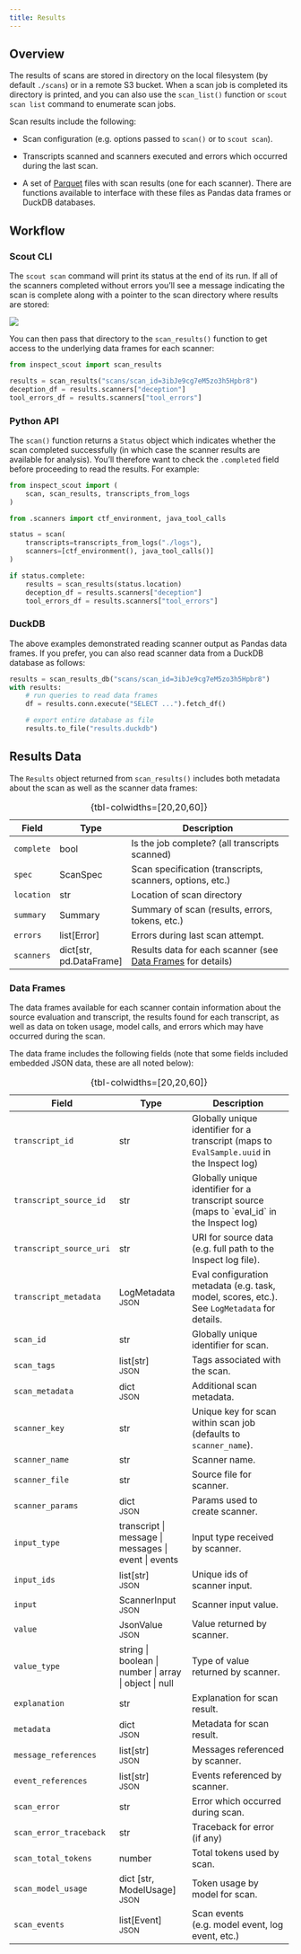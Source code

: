 ```yaml
---
title: Results
---
```


## Overview

The results of scans are stored in directory on the local filesystem (by default `./scans`) or in a remote S3 bucket. When a scan job is completed its directory is printed, and you can also use the `scan_list()` function or `scout scan list` command to enumerate scan jobs.

Scan results include the following:

-   Scan configuration (e.g. options passed to `scan()` or to `scout scan`).

-   Transcripts scanned and scanners executed and errors which occurred during the last scan.

-   A set of [Parquet](https://parquet.apache.org/docs/) files with scan results (one for each scanner). There are functions available to interface with these files as Pandas data frames or DuckDB databases.

## Workflow

### Scout CLI

The `scout scan` command will print its status at the end of its run. If all of the scanners completed without errors you'll see a message indicating the scan is complete along with a pointer to the scan directory where results are stored:

![](images/scan-complete.png)

You can then pass that directory to the `scan_results()` function to get access to the underlying data frames for each scanner:

``` python
from inspect_scout import scan_results

results = scan_results("scans/scan_id=3ibJe9cg7eM5zo3h5Hpbr8")
deception_df = results.scanners["deception"]
tool_errors_df = results.scanners["tool_errors"]
```

### Python API

The `scan()` function returns a `Status` object which indicates whether the scan completed successfully (in which case the scanner results are available for analysis). You'll therefore want to check the `.completed` field before proceeding to read the results. For example:

``` python
from inspect_scout import (
    scan, scan_results, transcripts_from_logs
)

from .scanners import ctf_environment, java_tool_calls

status = scan(
    transcripts=transcripts_from_logs("./logs"),
    scanners=[ctf_environment(), java_tool_calls()]
)

if status.complete:
    results = scan_results(status.location)
    deception_df = results.scanners["deception"]
    tool_errors_df = results.scanners["tool_errors"]
```

### DuckDB

The above examples demonstrated reading scanner output as Pandas data frames. If you prefer, you can also read scanner data from a DuckDB database as follows:

``` python
results = scan_results_db("scans/scan_id=3ibJe9cg7eM5zo3h5Hpbr8")
with results:
    # run queries to read data frames
    df = results.conn.execute("SELECT ...").fetch_df()

    # export entire database as file
    results.to_file("results.duckdb")
```

## Results Data

The `Results` object returned from `scan_results()` includes both metadata about the scan as well as the scanner data frames:

+------------+---------------------------+---------------------------------------------------------------------------------------------+
| Field      | Type                      | Description                                                                                 |
+============+===========================+=============================================================================================+
| `complete` | bool                      | Is the job complete? (all transcripts scanned)                                              |
+------------+---------------------------+---------------------------------------------------------------------------------------------+
| `spec`     | ScanSpec                  | Scan specification (transcripts, scanners, options, etc.)                                   |
+------------+---------------------------+---------------------------------------------------------------------------------------------+
| `location` | str                       | Location of scan directory                                                                  |
+------------+---------------------------+---------------------------------------------------------------------------------------------+
| `summary`  | Summary                   | Summary of scan (results, errors, tokens, etc.)                                             |
+------------+---------------------------+---------------------------------------------------------------------------------------------+
| `errors`   | list\[Error\]             | Errors during last scan attempt.                                                            |
+------------+---------------------------+---------------------------------------------------------------------------------------------+
| `scanners` | dict\[str, pd.DataFrame\] | Results data for each scanner (see [Data Frames](#scanner-data) for details)
+------------+---------------------------+---------------------------------------------------------------------------------------------+

: {tbl-colwidths=\[20,20,60\]}

### Data Frames {#scanner-data}

```{=html}
<style type="text/css">
#scanner-data td:nth-child(2) {
  font-size: 0.9em;
  line-height: 1.2;
}
#scanner-data small {
  font-size: x-small;
}
</style>
```

The data frames available for each scanner contain information about the source evaluation and transcript, the results found for each transcript, as well as data on token usage, model calls, and errors which may have occurred during the scan.

The data frame includes the following fields (note that some fields included embedded JSON data, these are all noted below):

+-------------------------+--------------------------------------------------------+----------------------------------------------------------------------------------------------+
| Field                   | Type                                                   | Description                                                                                  |
+=========================+========================================================+==============================================================================================+
| `transcript_id`         | str                                                    | Globally unique identifier for a transcript (maps to `EvalSample.uuid` in the Inspect log)   |
+-------------------------+--------------------------------------------------------+----------------------------------------------------------------------------------------------+
| `transcript_source_id`  | str                                                    | Globally unique identifier for a transcript source (maps to \`eval_id\` in the Inspect log)  |
+-------------------------+--------------------------------------------------------+----------------------------------------------------------------------------------------------+
| `transcript_source_uri` | str                                                    | URI for source data (e.g. full path to the Inspect log file).                                |
+-------------------------+--------------------------------------------------------+----------------------------------------------------------------------------------------------+
| `transcript_metadata`   | LogMetadata <small>JSON</small>                        | Eval configuration metadata (e.g. task, model, scores, etc.). See `LogMetadata` for details. |
+-------------------------+--------------------------------------------------------+----------------------------------------------------------------------------------------------+
| `scan_id`               | str                                                    | Globally unique identifier for scan.                                                         |
+-------------------------+--------------------------------------------------------+----------------------------------------------------------------------------------------------+
| `scan_tags`             | list\[str\]\                                           | Tags associated with the scan.                                                               |
|                         | <small>JSON</small>                                    |                                                                                              |
+-------------------------+--------------------------------------------------------+----------------------------------------------------------------------------------------------+
| `scan_metadata`         | dict<br/><small>JSON</small>                           | Additional scan metadata.                                                                    |
+-------------------------+--------------------------------------------------------+----------------------------------------------------------------------------------------------+
| `scanner_key`           | str                                                    | Unique key for scan within scan job (defaults to `scanner_name`).                            |
+-------------------------+--------------------------------------------------------+----------------------------------------------------------------------------------------------+
| `scanner_name`          | str                                                    | Scanner name.                                                                                |
+-------------------------+--------------------------------------------------------+----------------------------------------------------------------------------------------------+
| `scanner_file`          | str                                                    | Source file for scanner.                                                                     |
+-------------------------+--------------------------------------------------------+----------------------------------------------------------------------------------------------+
| `scanner_params`        | dict<br/><small>JSON</small>                           | Params used to create scanner.                                                               |
+-------------------------+--------------------------------------------------------+----------------------------------------------------------------------------------------------+
| `input_type`            | transcript \| message \| messages \| event \| events   | Input type received by scanner.                                                              |
+-------------------------+--------------------------------------------------------+----------------------------------------------------------------------------------------------+
| `input_ids`             | list\[str\]<br/><small>JSON</small>                    | Unique ids of scanner input.                                                                 |
+-------------------------+--------------------------------------------------------+----------------------------------------------------------------------------------------------+
| `input`                 | ScannerInput<br/><small>JSON</small>                   | Scanner input value.                                                                         |
+-------------------------+--------------------------------------------------------+----------------------------------------------------------------------------------------------+
| `value`                 | JsonValue<br/><small>JSON</small>                      | Value returned by scanner.                                                                   |
+-------------------------+--------------------------------------------------------+----------------------------------------------------------------------------------------------+
| `value_type`            | string \| boolean \| number \| array \| object \| null | Type of value returned by scanner.                                                           |
+-------------------------+--------------------------------------------------------+----------------------------------------------------------------------------------------------+
| `explanation`           | str                                                    | Explanation for scan result.                                                                 |
+-------------------------+--------------------------------------------------------+----------------------------------------------------------------------------------------------+
| `metadata`              | dict<br/><small>JSON</small>                           | Metadata for scan result.                                                                    |
+-------------------------+--------------------------------------------------------+----------------------------------------------------------------------------------------------+
| `message_references`    | list\[str\]<br/><small>JSON</small>                    | Messages referenced by scanner.                                                              |
+-------------------------+--------------------------------------------------------+----------------------------------------------------------------------------------------------+
| `event_references`      | list\[str\]<br/><small>JSON</small>                    | Events referenced by scanner.                                                                |
+-------------------------+--------------------------------------------------------+----------------------------------------------------------------------------------------------+
| `scan_error`            | str                                                    | Error which occurred during scan.                                                            |
+-------------------------+--------------------------------------------------------+----------------------------------------------------------------------------------------------+
| `scan_error_traceback`  | str                                                    | Traceback for error (if any)                                                                 |
+-------------------------+--------------------------------------------------------+----------------------------------------------------------------------------------------------+
| `scan_total_tokens`     | number                                                 | Total tokens used by scan.                                                                   |
+-------------------------+--------------------------------------------------------+----------------------------------------------------------------------------------------------+
| `scan_model_usage`      | dict \[str, ModelUsage\]<br/><small>JSON</small>       | Token usage by model for scan.                                                               |
+-------------------------+--------------------------------------------------------+----------------------------------------------------------------------------------------------+
| `scan_events`           | list\[Event\]<br/><small>JSON</small>                  | Scan events (e.g. model event, log event, etc.)                                              |
+-------------------------+--------------------------------------------------------+----------------------------------------------------------------------------------------------+

: {tbl-colwidths=\[20,20,60\]}